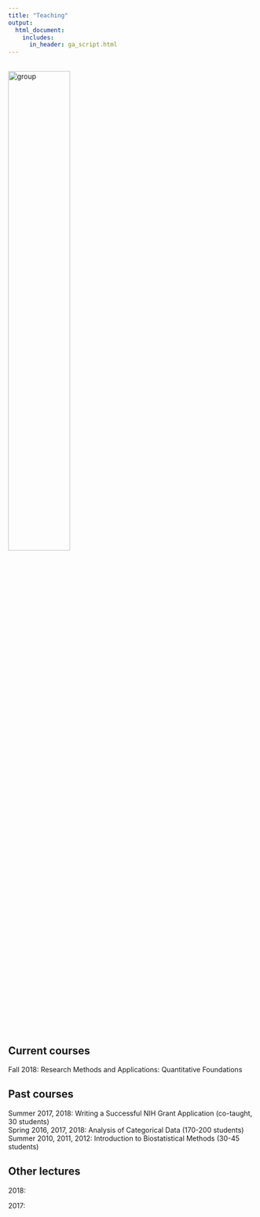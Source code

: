 ```yaml
---
title: "Teaching"
output:
  html_document:
    includes:
      in_header: ga_script.html
---
```


<link rel="stylesheet" href="academicons.css"/>
<link rel="stylesheet" href="styles.css" type="text/css">

<br><img src="images/group.jpg" alt="group" style="width:50%"><br>

## Current courses

Fall 2018: Research Methods and Applications: Quantitative Foundations  

## Past courses

Summer 2017, 2018: Writing a Successful NIH Grant Application (co-taught, 30 students)  
Spring 2016, 2017, 2018: Analysis of Categorical Data (170-200 students)  
Summer 2010, 2011, 2012: Introduction to Biostatistical Methods (30-45 students) 


## Other lectures

2018:

2017:
